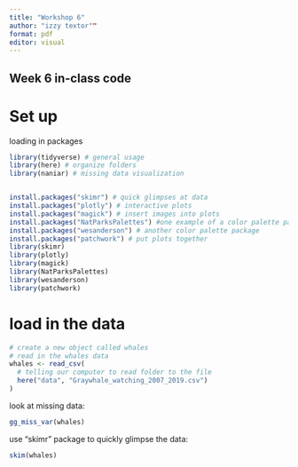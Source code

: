 ```yaml
---
title: "Workshop 6"
author: "izzy textor""
format: pdf
editor: visual
---
```


## Week 6 in-class code

# Set up

loading in packages

```r
library(tidyverse) # general usage
library(here) # organize folders
library(naniar) # missing data visualization


install.packages("skimr") # quick glimpses at data
install.packages("plotly") # interactive plots
install.packages("magick") # insert images into plots
install.packages("NatParksPalettes") #one example of a color palette package
install.packages("wesanderson") # another color palette package
install.packages("patchwork") # put plots together
library(skimr)
library(plotly)
library(magick)
library(NatParksPalettes)
library(wesanderson)
library(patchwork)
```

# load in the data

```r
# create a new object called whales
# read in the whales data
whales <- read_csv(
  # telling our computer to read folder to the file
  here("data", "Graywhale_watching_2007_2019.csv")
)
```

look at missing data:

```r
gg_miss_var(whales)
```

use "skimr" package to quickly glimpse the data:

```r
skim(whales)
```
